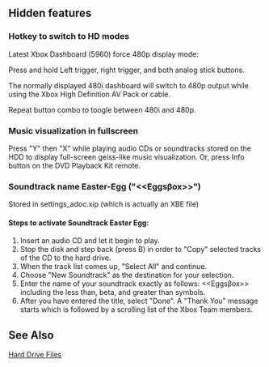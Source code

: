 == Hidden features ==

=== Hotkey to switch to HD modes ===

Latest Xbox Dashboard (5960) force 480p display mode:

Press and hold Left trigger, right trigger, and both analog stick buttons.

The normally displayed 480i dashboard will switch to 480p output while using
the Xbox High Definition AV Pack or cable.

Repeat button combo to toogle between 480i and 480p.

=== Music visualization in fullscreen ===
Press "Y" then "X" while playing audio CDs or soundtracks stored on the HDD to display full-screen geiss-like music visualization.  Or, press Info button on the DVD Playback Kit remote.

=== Soundtrack name Easter-Egg ("<<Eggs&beta;ox>>") ===

Stored in settings_adoc.xip (which is actually an XBE file)

==== Steps to activate Soundtrack Easter Egg: ====
# Insert an audio CD and let it begin to play. 
# Stop the disk and step back (press B) in order to "Copy" selected tracks of the CD to the hard drive. 
# When the track list comes up, "Select All" and continue. 
# Choose "New Soundtrack" as the destination for your selection. 
# Enter the name of your soundtrack exactly as follows: <<Eggs&beta;ox>> including the less than, beta, and greater than symbols. 
# After you have entered the title, select "Done".  A "Thank You" message starts which is followed by a scrolling list of the Xbox Team members.

== See Also ==

[[Hard Drive Files]]